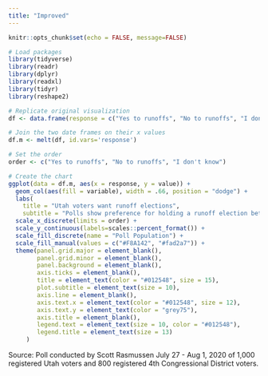 ---
title: "Improved"
---
```{r setup, include=FALSE}
knitr::opts_chunk$set(echo = FALSE, message=FALSE)
```

```{r}
# Load packages
library(tidyverse)
library(readr)
library(dplyr)
library(readxl)
library(tidyr)
library(reshape2)
```


```{r}
# Replicate original visualization
df <- data.frame(response = c("Yes to runoffs", "No to runoffs", "I don't know"), `Statewide` = c(.49, .25, .26), `District` = c(.53, .24, .23))

# Join the two date frames on their x values
df.m <- melt(df, id.vars='response')

# Set the order
order <- c("Yes to runoffs", "No to runoffs", "I don't know")

# Create the chart
ggplot(data = df.m, aes(x = response, y = value)) +
  geom_col(aes(fill = variable), width = .66, position = "dodge") +
  labs(
    title = "Utah voters want runoff elections",
    subtitle = "Polls show preference for holding a runoff election between top two canditates when there's no majority ") +
  scale_x_discrete(limits = order) +
  scale_y_continuous(labels=scales::percent_format()) +
  scale_fill_discrete(name = "Poll Population") +
  scale_fill_manual(values = c("#F8A142", "#fad2a7")) +
  theme(panel.grid.major = element_blank(), 
        panel.grid.minor = element_blank(),
        panel.background = element_blank(), 
        axis.ticks = element_blank(),
        title = element_text(color = "#012548", size = 15),
        plot.subtitle = element_text(size = 10), 
        axis.line = element_blank(),
        axis.text.x = element_text(color = "#012548", size = 12),
        axis.text.y = element_text(color = "grey75"),
        axis.title = element_blank(),
        legend.text = element_text(size = 10, color = "#012548"),
        legend.title = element_text(size = 13)
     )
```











Source: Poll conducted by Scott Rasmussen July 27 - Aug 1, 2020 of 1,000 registered Utah voters and 
800 registered 4th Congressional District voters.

